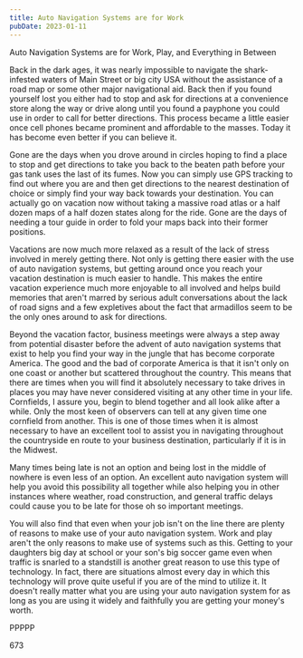 ```yaml
---
title: Auto Navigation Systems are for Work
pubDate: 2023-01-11
---
```


Auto Navigation Systems are for Work, Play, and Everything in Between

Back in the dark ages, it was nearly impossible to navigate the shark-infested waters of Main Street or big city USA without the assistance of a road map or some other major navigational aid. Back then if you found yourself lost you either had to stop and ask for directions at a convenience store along the way or drive along until you found a payphone you could use in order to call for better directions. This process became a little easier once cell phones became prominent and affordable to the masses. Today it has become even better if you can believe it.

Gone are the days when you drove around in circles hoping to find a place to stop and get directions to take you back to the beaten path before your gas tank uses the last of its fumes. Now you can simply use GPS tracking to find out where you are and then get directions to the nearest destination of choice or simply find your way back towards your destination. You can actually go on vacation now without taking a massive road atlas or a half dozen maps of a half dozen states along for the ride. Gone are the days of needing a tour guide in order to fold your maps back into their former positions. 

Vacations are now much more relaxed as a result of the lack of stress involved in merely getting there. Not only is getting there easier with the use of auto navigation systems, but getting around once you reach your vacation destination is much easier to handle. This makes the entire vacation experience much more enjoyable to all involved and helps build memories that aren't marred by serious adult conversations about the lack of road signs and a few expletives about the fact that armadillos seem to be the only ones around to ask for directions.

Beyond the vacation factor, business meetings were always a step away from potential disaster before the advent of auto navigation systems that exist to help you find your way in the jungle that has become corporate America. The good and the bad of corporate America is that it isn't only on one coast or another but scattered throughout the country. This means that there are times when you will find it absolutely necessary to take drives in places you may have never considered visiting at any other time in your life. Cornfields, I assure you, begin to blend together and all look alike after a while. Only the most keen of observers can tell at any given time one cornfield from another. This is one of those times when it is almost necessary to have an excellent tool to assist you in navigating throughout the countryside en route to your business destination, particularly if it is in the Midwest.

Many times being late is not an option and being lost in the middle of nowhere is even less of an option. An excellent auto navigation system will help you avoid this possibility all together while also helping you in other instances where weather, road construction, and general traffic delays could cause you to be late for those oh so important meetings. 

You will also find that even when your job isn't on the line there are plenty of reasons to make use of your auto navigation system. Work and play aren't the only reasons to make use of systems such as this. Getting to your daughters big day at school or your son's big soccer game even when traffic is snarled to a standstill is another great reason to use this type of technology. In fact, there are situations almost every day in which this technology will prove quite useful if you are of the mind to utilize it. It doesn't really matter what you are using your auto navigation system for as long as you are using it widely and faithfully you are getting your money's worth.

PPPPP

673